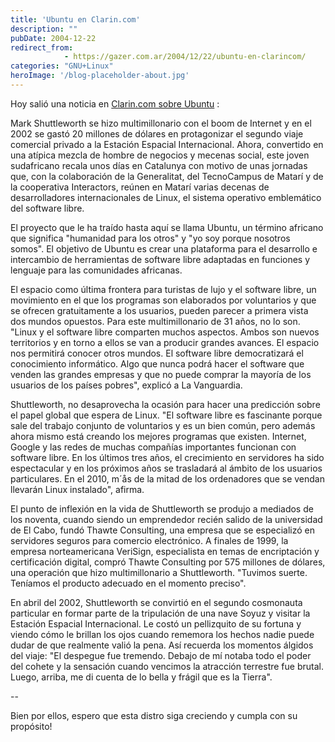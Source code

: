 ```yaml
---
title: 'Ubuntu en Clarin.com'
description: ""
pubDate: 2004-12-22
redirect_from: 
            - https://gazer.com.ar/2004/12/22/ubuntu-en-clarincom/
categories: "GNU+Linux"
heroImage: '/blog-placeholder-about.jpg'
---
```

Hoy salió una noticia en [Clarin.com sobre Ubuntu](http://www.clarin.com/diario/2004/12/22/conexiones/t-891487.htm) :

Mark Shuttleworth se hizo multimillonario con el boom de Internet y en el 2002 se gastó 20 millones de dólares en protagonizar el segundo viaje comercial privado a la Estación Espacial Internacional. Ahora, convertido en una atípica mezcla de hombre de negocios y mecenas social, este joven sudafricano recala unos días en Catalunya con motivo de unas jornadas que, con la colaboración de la Generalitat, del TecnoCampus de Matarí y de la cooperativa Interactors, reúnen en Matarí varias decenas de desarrolladores internacionales de Linux, el sistema operativo emblemático del software libre.

El proyecto que le ha traído hasta aquí se llama Ubuntu, un término africano que significa "humanidad para los otros" y "yo soy porque nosotros somos". El objetivo de Ubuntu es crear una plataforma para el desarrollo e intercambio de herramientas de software libre adaptadas en funciones y lenguaje para las comunidades africanas.

El espacio como última frontera para turistas de lujo y el software libre, un movimiento en el que los programas son elaborados por voluntarios y que se ofrecen gratuitamente a los usuarios, pueden parecer a primera vista dos mundos opuestos. Para este multimillonario de 31 años, no lo son. "Linux y el software libre comparten muchos aspectos. Ambos son nuevos territorios y en torno a ellos se van a producir grandes avances. El espacio nos permitirá conocer otros mundos. El software libre democratizará el conocimiento informático. Algo que nunca podrá hacer el software que venden las grandes empresas y que no puede comprar la mayoría de los usuarios de los países pobres", explicó a La Vanguardia.

Shuttleworth, no desaprovecha la ocasión para hacer una predicción sobre el papel global que espera de Linux. "El software libre es fascinante porque sale del trabajo conjunto de voluntarios y es un bien común, pero además ahora mismo está creando los mejores programas que existen. Internet, Google y las redes de muchas compañías importantes funcionan con software libre. En los últimos tres años, el crecimiento en servidores ha sido espectacular y en los próximos años se trasladará al ámbito de los usuarios particulares. En el 2010, m´ås de la mitad de los ordenadores que se vendan llevarán Linux instalado", afirma.

El punto de inflexión en la vida de Shuttleworth se produjo a mediados de los noventa, cuando siendo un emprendedor recién salido de la universidad de El Cabo, fundó Thawte Consulting, una empresa que se especializó en servidores seguros para comercio electrónico. A finales de 1999, la empresa norteamericana VeriSign, especialista en temas de encriptación y certificación digital, compró Thawte Consulting por 575 millones de dólares, una operación que hizo multimillonario a Shuttleworth. "Tuvimos suerte. Teníamos el producto adecuado en el momento preciso".

En abril del 2002, Shuttleworth se convirtió en el segundo cosmonauta particular en formar parte de la tripulación de una nave Soyuz y visitar la Estación Espacial Internacional. Le costó un pellizquito de su fortuna y viendo cómo le brillan los ojos cuando rememora los hechos nadie puede dudar de que realmente valió la pena. Así recuerda los momentos álgidos del viaje: "El despegue fue tremendo. Debajo de mí notaba todo el poder del cohete y la sensación cuando vencimos la atracción terrestre fue brutal. Luego, arriba, me di cuenta de lo bella y frágil que es la Tierra".

\--

Bien por ellos, espero que esta distro siga creciendo y cumpla con su propósito!
